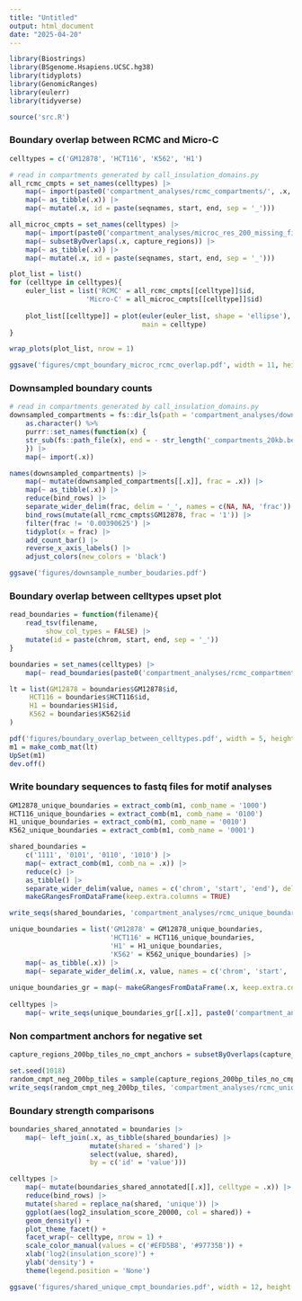 ```yaml
---
title: "Untitled"
output: html_document
date: "2025-04-20"
---
```


```r
library(Biostrings)
library(BSgenome.Hsapiens.UCSC.hg38)
library(tidyplots)
library(GenomicRanges)
library(eulerr)
library(tidyverse)
```

```r
source('src.R')
```

### Boundary overlap between RCMC and Micro-C

```r
celltypes = c('GM12878', 'HCT116', 'K562', 'H1')
```

```r
# read in compartments generated by call_insulation_domains.py
all_rcmc_cmpts = set_names(celltypes) |> 
    map(~ import(paste0('compartment_analyses/rcmc_compartments/', .x, '_compartments_20kb.bed'))) |> 
    map(~ as_tibble(.x)) |> 
    map(~ mutate(.x, id = paste(seqnames, start, end, sep = '_')))

all_microc_cmpts = set_names(celltypes) |> 
    map(~ import(paste0('compartment_analyses/microc_res_200_missing_filtered/', .x, '_compartments_20kb.bed'))) |> 
    map(~ subsetByOverlaps(.x, capture_regions)) |> 
    map(~ as_tibble(.x)) |> 
    map(~ mutate(.x, id = paste(seqnames, start, end, sep = '_')))
```

```r
plot_list = list()
for (celltype in celltypes){
    euler_list = list('RCMC' = all_rcmc_cmpts[[celltype]]$id,
                   'Micro-C' = all_microc_cmpts[[celltype]]$id)
        
    plot_list[[celltype]] = plot(euler(euler_list, shape = 'ellipse'), quantities = TRUE, fill =  c("#8B4500", "#CDB38B"),
                                 main = celltype)
}

wrap_plots(plot_list, nrow = 1)

ggsave('figures/cmpt_boundary_microc_rcmc_overlap.pdf', width = 11, height = 4)
```

### Downsampled boundary counts

```r
# read in compartments generated by call_insulation_domains.py
downsampled_compartments = fs::dir_ls(path = 'compartment_analyses/downsampled_compartments/', glob = '*compartments_20kb.bed') %>%
    as.character() %>%
    purrr::set_names(function(x) {
    str_sub(fs::path_file(x), end = - str_length('_compartments_20kb.bed') - 1)
    }) |> 
    map(~ import(.x))
```

```r
names(downsampled_compartments) |> 
    map(~ mutate(downsampled_compartments[[.x]], frac = .x)) |> 
    map(~ as_tibble(.x)) |> 
    reduce(bind_rows) |> 
    separate_wider_delim(frac, delim = '_', names = c(NA, NA, 'frac')) |> 
    bind_rows(mutate(all_rcmc_cmpts$GM12878, frac = '1')) |> 
    filter(frac != '0.00390625') |> 
    tidyplot(x = frac) |> 
    add_count_bar() |> 
    reverse_x_axis_labels() |> 
    adjust_colors(new_colors = 'black')

ggsave('figures/downsample_number_boudaries.pdf')
```

### Boundary overlap between celltypes upset plot

```r
read_boundaries = function(filename){
    read_tsv(filename,
         show_col_types = FALSE) |> 
    mutate(id = paste(chrom, start, end, sep = '_')) 
}
```

```r
boundaries = set_names(celltypes) |> 
    map(~ read_boundaries(paste0('compartment_analyses/rcmc_compartments/', .x, '_boundaries_20kb.bed')))
```

```r
lt = list(GM12878 = boundaries$GM12878$id,
     HCT116 = boundaries$HCT116$id,
     H1 = boundaries$H1$id,
     K562 = boundaries$K562$id
)
```

```r
pdf('figures/boundary_overlap_between_celltypes.pdf', width = 5, height = 3)
m1 = make_comb_mat(lt)
UpSet(m1)
dev.off()
```

### Write boundary sequences to fastq files for motif analyses

```r
GM12878_unique_boundaries = extract_comb(m1, comb_name = '1000')
HCT116_unique_boundaries = extract_comb(m1, comb_name = '0100')
H1_unique_boundaries = extract_comb(m1, comb_name = '0010')
K562_unique_boundaries = extract_comb(m1, comb_name = '0001')
```

```r
shared_boundaries =
    c('1111', '0101', '0110', '1010') |> 
    map(~ extract_comb(m1, comb_na = .x)) |> 
    reduce(c) |>
    as_tibble() |>
    separate_wider_delim(value, names = c('chrom', 'start', 'end'), delim = '_', cols_remove = FALSE) |>
    makeGRangesFromDataFrame(keep.extra.columns = TRUE)
```

```r
write_seqs(shared_boundaries, 'compartment_analyses/rcmc_unique_boundaries/shared_boundaries.fa')
```

```r
unique_boundaries = list('GM12878' = GM12878_unique_boundaries,
                         'HCT116' = HCT116_unique_boundaries,
                         'H1' = H1_unique_boundaries,
                         'K562' = K562_unique_boundaries) |> 
    map(~ as_tibble(.x)) |> 
    map(~ separate_wider_delim(.x, value, names = c('chrom', 'start', 'end'), delim = '_', cols_remove = FALSE)) 
    
unique_boundaries_gr = map(~ makeGRangesFromDataFrame(.x, keep.extra.columns = TRUE)) 
    
celltypes |> 
    map(~ write_seqs(unique_boundaries_gr[[.x]], paste0('compartment_analyses/', .x, '_unique_boundaries.fa')))
```

### Non compartment anchors for negative set

```r
capture_regions_200bp_tiles_no_cmpt_anchors = subsetByOverlaps(capture_regions_200bp_tiles, flank(reduce(unique_boundaries, c), 10000), invert = TRUE)
```

```r
set.seed(1018)
random_cmpt_neg_200bp_tiles = sample(capture_regions_200bp_tiles_no_cmpt_anchors, replace=FALSE, size = 1000)
write_seqs(random_cmpt_neg_200bp_tiles, 'compartment_analyses/rcmc_unique_boundaries/random_negative_200bp_anchors.fa')
```

### Boundary strength comparisons

```r
boundaries_shared_annotated = boundaries |> 
    map(~ left_join(.x, as_tibble(shared_boundaries) |> 
                    mutate(shared = 'shared') |> 
                    select(value, shared),
                    by = c('id' = 'value'))) 

celltypes |> 
    map(~ mutate(boundaries_shared_annotated[[.x]], celltype = .x)) |> 
    reduce(bind_rows) |> 
    mutate(shared = replace_na(shared, 'unique')) |> 
    ggplot(aes(log2_insulation_score_20000, col = shared)) +
    geom_density() + 
    plot_theme_facet() +
    facet_wrap(~ celltype, nrow = 1) +
    scale_color_manual(values = c('#EFD5B8', '#97735B')) +
    xlab('log2(insulation_score)') +
    ylab('density') +
    theme(legend.position = 'None')

ggsave('figures/shared_unique_cmpt_boundaries.pdf', width = 12, height = 4)
```